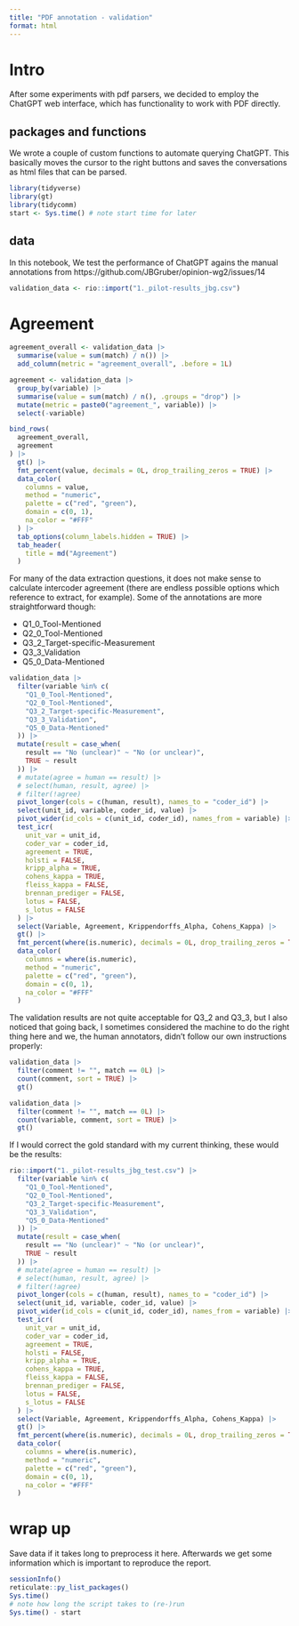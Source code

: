 ```yaml
---
title: "PDF annotation - validation"
format: html
---
```


# Intro

After some experiments with pdf parsers, we decided to employ the ChatGPT web interface, which has functionality to work with PDF directly.

## packages and functions

We wrote a couple of custom functions to automate querying ChatGPT. 
This basically moves the cursor to the right buttons and saves the conversations as html files that can be parsed.

```r
library(tidyverse)
library(gt)
library(tidycomm)
start <- Sys.time() # note start time for later
```

## data

In this notebook, We test the performance of ChatGPT agains the manual annotations from https://github.com/JBGruber/opinion-wg2/issues/14

```r
validation_data <- rio::import("1._pilot-results_jbg.csv")
```

# Agreement

```r
agreement_overall <- validation_data |> 
  summarise(value = sum(match) / n()) |> 
  add_column(metric = "agreement_overall", .before = 1L)

agreement <- validation_data |> 
  group_by(variable) |> 
  summarise(value = sum(match) / n(), .groups = "drop") |> 
  mutate(metric = paste0("agreement_", variable)) |> 
  select(-variable)

bind_rows(
  agreement_overall,
  agreement
) |> 
  gt() |>
  fmt_percent(value, decimals = 0L, drop_trailing_zeros = TRUE) |>
  data_color(
    columns = value,
    method = "numeric",
    palette = c("red", "green"),
    domain = c(0, 1),
    na_color = "#FFF"
  ) |>
  tab_options(column_labels.hidden = TRUE) |>  
  tab_header(
    title = md("Agreement")
  )
```

For many of the data extraction questions, it does not make sense to calculate intercoder agreement (there are endless possible options which reference to extract, for example).
Some of the annotations are more straightforward though:

- Q1_0_Tool-Mentioned
- Q2_0_Tool-Mentioned
- Q3_2_Target-specific-Measurement
- Q3_3_Validation
- Q5_0_Data-Mentioned

```r
validation_data |> 
  filter(variable %in% c(
    "Q1_0_Tool-Mentioned",
    "Q2_0_Tool-Mentioned",
    "Q3_2_Target-specific-Measurement",
    "Q3_3_Validation",
    "Q5_0_Data-Mentioned"
  )) |> 
  mutate(result = case_when(
    result == "No (unclear)" ~ "No (or unclear)",
    TRUE ~ result
  )) |> 
  # mutate(agree = human == result) |> 
  # select(human, result, agree) |> 
  # filter(!agree)
  pivot_longer(cols = c(human, result), names_to = "coder_id") |> 
  select(unit_id, variable, coder_id, value) |> 
  pivot_wider(id_cols = c(unit_id, coder_id), names_from = variable) |> 
  test_icr(
    unit_var = unit_id,
    coder_var = coder_id,
    agreement = TRUE,
    holsti = FALSE,
    kripp_alpha = TRUE,
    cohens_kappa = TRUE,
    fleiss_kappa = FALSE,
    brennan_prediger = FALSE,
    lotus = FALSE,
    s_lotus = FALSE
  ) |> 
  select(Variable, Agreement, Krippendorffs_Alpha, Cohens_Kappa) |> 
  gt() |>
  fmt_percent(where(is.numeric), decimals = 0L, drop_trailing_zeros = TRUE) |>
  data_color(
    columns = where(is.numeric),
    method = "numeric",
    palette = c("red", "green"),
    domain = c(0, 1),
    na_color = "#FFF"
  )
```

The validation results are not quite acceptable for Q3_2 and Q3_3, but I also noticed that going back, I sometimes considered the machine to do the right thing here and we, the human annotators, didn't follow our own instructions properly:

```r
validation_data |> 
  filter(comment != "", match == 0L) |> 
  count(comment, sort = TRUE) |> 
  gt()
```

```r
validation_data |> 
  filter(comment != "", match == 0L) |> 
  count(variable, comment, sort = TRUE) |> 
  gt()
```

If I would correct the gold standard with my current thinking, these would be the results:

```r
rio::import("1._pilot-results_jbg_test.csv") |> 
  filter(variable %in% c(
    "Q1_0_Tool-Mentioned",
    "Q2_0_Tool-Mentioned",
    "Q3_2_Target-specific-Measurement",
    "Q3_3_Validation",
    "Q5_0_Data-Mentioned"
  )) |> 
  mutate(result = case_when(
    result == "No (unclear)" ~ "No (or unclear)",
    TRUE ~ result
  )) |> 
  # mutate(agree = human == result) |> 
  # select(human, result, agree) |> 
  # filter(!agree)
  pivot_longer(cols = c(human, result), names_to = "coder_id") |> 
  select(unit_id, variable, coder_id, value) |> 
  pivot_wider(id_cols = c(unit_id, coder_id), names_from = variable) |> 
  test_icr(
    unit_var = unit_id,
    coder_var = coder_id,
    agreement = TRUE,
    holsti = FALSE,
    kripp_alpha = TRUE,
    cohens_kappa = TRUE,
    fleiss_kappa = FALSE,
    brennan_prediger = FALSE,
    lotus = FALSE,
    s_lotus = FALSE
  ) |> 
  select(Variable, Agreement, Krippendorffs_Alpha, Cohens_Kappa) |> 
  gt() |>
  fmt_percent(where(is.numeric), decimals = 0L, drop_trailing_zeros = TRUE) |>
  data_color(
    columns = where(is.numeric),
    method = "numeric",
    palette = c("red", "green"),
    domain = c(0, 1),
    na_color = "#FFF"
  )
```


# wrap up

Save data if it takes long to preprocess it here. 
Afterwards we get some information which is important to reproduce the report.

```r
sessionInfo()
reticulate::py_list_packages()
Sys.time()
# note how long the script takes to (re-)run
Sys.time() - start
```

